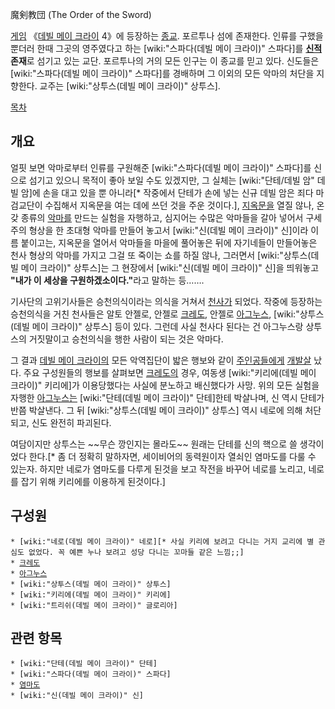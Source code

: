 魔剣教団 (The Order of the Sword)

[[게임]] 《[[데빌 메이 크라이]] 4》에 등장하는 [[종교]]. 포르투나 섬에 존재한다. 인류를 구했을뿐더러 한때 그곳의 영주였다고 하는 [wiki:"스파다(데빌 메이 크라이)" 스파다]를 '''[[신]]적 존재'''로 섬기고 있는 교단. 포르투나의 거의 모든 인구는 이 종교를 믿고 있다. 신도들은 [wiki:"스파다(데빌 메이 크라이)" 스파다]를 경배하며 그 이외의 모든 악마의 처단을 지향한다. 교주는 [wiki:"상투스(데빌 메이 크라이)" 상투스].

[[목차]]
== 개요 ==
얼핏 보면 악마로부터 인류를 구원해준 [wiki:"스파다(데빌 메이 크라이)" 스파다]를 신으로 섬기고 있으니 목적이 좋아 보일 수도 있겠지만, 그 실체는 [wiki:"단테/데빌 암" 데빌 암]에 손을 대고 있을 뿐 아니라[* 작중에서 단테가 손에 넣는 신규 데빌 암은 죄다 마검교단이 수집해서 지옥문을 여는 데에 쓰던 것을 주운 것이다.], [[지옥]]문을 열질 않나, 온갖 종류의 [[악마]]를 만드는 실험을 자행하고, 심지어는 수많은 악마들을 갈아 넣어서 구세주의 형상을 한 초대형 악마를 만들어 놓고서 [wiki:"신(데빌 메이 크라이)" 신]이라 이름 붙이고는, 지옥문을 열어서 악마들을 마을에 풀어놓은 뒤에 자기네들이 만들어놓은 천사 형상의 악마를 가지고 그걸 또 죽이는 쇼를 하질 않나, 그러면서 [wiki:"상투스(데빌 메이 크라이)" 상투스]는 그 현장에서 [wiki:"신(데빌 메이 크라이)" 신]을 띄워놓고 '''"내가 이 세상을 구원하겠소이다."'''라고 말하는 등…….

기사단의 고위기사들은 승천의식이라는 의식을 거쳐서 [[천사]]가 되었다. 작중에 등장하는 승천의식을 거친 천사들은 알토 안젤로, 안젤로 [[크레도]], 안젤로 [[아그누스]], [wiki:"상투스(데빌 메이 크라이)" 상투스] 등이 있다. 그런데 사실 천사다 된다는 건 아그누스랑 상투스의 거짓말이고 승천의식을 행한 사람이 되는 것은 악마다.

그 결과 [[데빌 메이 크라이]]의 모든 악역집단이 밟은 행보와 같이 [[주인공]]들에게 [[개발살]] 났다. 주요 구성원들의 행보를 살펴보면 [[크레도]]의 경우, 여동생 [wiki:"키리에(데빌 메이 크라이)" 키리에]가 이용당했다는 사실에 분노하고 배신했다가 사망. 위의 모든 실험을 자행한 [[아그누스]]는 [wiki:"단테(데빌 메이 크라이)" 단테]한테 박살나며, 신 역시 단테가 반쯤 박살낸다. 그 뒤 [wiki:"상투스(데빌 메이 크라이)" 상투스] 역시 네로에 의해 처단되고, 신도 완전히 파괴된다.

여담이지만 상투스는 ~~무슨 깡인지는 몰라도~~ 원래는 단테를 신의 핵으로 쓸 생각이었다 한다.[* 좀 더 정확히 말하자면, 세이비어의 동력원이자 열쇠인 염마도를 다룰 수 있는자. 하지만 네로가 염마도를 다루게 된것을 보고 작전을 바꾸어 네로를 노리고, 네로를 잡기 위해 키리에를 이용하게 된것이다.]

== 구성원 ==
 * [wiki:"네로(데빌 메이 크라이)" 네로][* 사실 키리에 보려고 다니는 거지 교리에 별 관심도 없었다. 꼭 예쁜 누나 보려고 성당 다니는 꼬마들 같은 느낌;;]
 * [[크레도]]
 * [[아그누스]]
 * [wiki:"상투스(데빌 메이 크라이)" 상투스]
 * [wiki:"키리에(데빌 메이 크라이)" 키리에]
 * [wiki:"트리쉬(데빌 메이 크라이)" 글로리아]

== 관련 항목 ==
 * [wiki:"단테(데빌 메이 크라이)" 단테]
 * [wiki:"스파다(데빌 메이 크라이)" 스파다]
 * [[염마도]]
 * [wiki:"신(데빌 메이 크라이)" 신]
